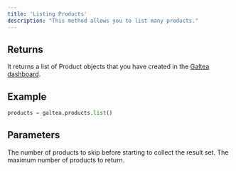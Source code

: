 ```yaml
---
title: 'Listing Products'
description: "This method allows you to list many products."
---
```


## Returns
It returns a list of Product objects that you have created in the [Galtea dashboard](https://platform.galtea.ai/). 

## Example
```python
products = galtea.products.list()
```

## Parameters
<ResponseField name="offset" type="int">
  The number of products to skip before starting to collect the result set.
</ResponseField>

<ResponseField name="limit" type="int">
  The maximum number of products to return.
</ResponseField>